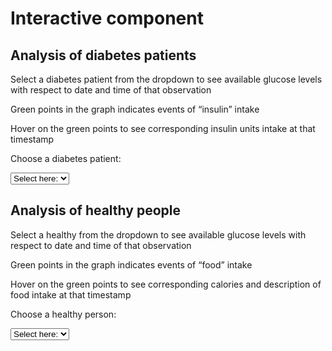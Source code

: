 
# Interactive component

<h2> Analysis of diabetes patients </h2>

<p>Select a diabetes patient from the dropdown to see available glucose levels with respect to date and time of that observation</p>

<p>Green points in the graph indicates events of "insulin" intake</p>

<p>Hover on the green points to see corresponding insulin units intake at that timestamp</p>

<label for="diabetes_patients">Choose a diabetes patient:</label>

<select id="patients" onChange="onSelectionFunction()">
  <option value="1">Select here:</option>
  <option value="1">Patient 1</option>
  <option value="2">Patient 2</option>
  <option value="3">Patient 3</option>
  <option value="4">Patient 4</option>
  <option value="5">Patient 5</option>
  <option value="6">Patient 6</option>
  <option value="7">Patient 7</option>
  <option value="8">Patient 8</option>
  <option value="9">Patient 9</option>
</select>

<div id="myplot"></div>

<script src="https://d3js.org/d3.v6.js"></script>
<script>

var total_width = 700;
var total_height = 300;

var margin = {top: 25, right: 0, bottom: 35, left: 45};
var w = total_width - margin.left - margin.right;
var h = total_height - margin.top - margin.bottom;

d3.select("div#myplot")
  .append("svg")
  .attr("id", "plot1")
  .attr("width", total_width)
  .attr("height", total_height)

var x_range = d3.scaleTime().range([0, w]);
var y_range = d3.scaleLinear().range([h, 0]);
  
var glucoseValuesRead = function (d) {
  return {
    patient: d.patient,
    datetime: d.datetime,
    glucose: +d.glucose
    }
};

var insulinValuesRead = function (d) {
  return {
    patient: d.patient,
    datetime: d.datetime,
    fast_insulin: +d.fast_insulin
    }
};

var svg = d3.select("svg#plot1").append("g")


onSelectionFunction = function() {

  var patient_id = document.getElementById('patients').value;

  svg.selectAll("g").remove()
  svg.selectAll("circle").remove()

  d3.csv("https://raw.githubusercontent.com/sd3415/DiabetesDataAnalysis/main/data/d3_plot_diabetes_glucose.csv", glucoseValuesRead)
    .then(function(data) {

    data = data.filter(d => d.patient === patient_id);

    data.forEach(function(d) {
      d.datetime = d3.timeParse("%Y-%m-%d %H:%M:%S")(d.datetime);
      d.glucose = +d.glucose;
    });

    x_range.domain(d3.extent(data, function(d) { return d.datetime; }));
    y_range.domain([0, d3.max(data, function(d) { return d.glucose; })]);

    var xAxis = d3.axisBottom().scale(x_range);
    var yAxis = d3.axisLeft().scale(y_range);

    svg.selectAll("dot")
      .data(data)
      .enter()
      .append("circle")
      .attr("cx", function(d) { return x_range(d.datetime) + margin.left; })
      .attr("cy", function(d) { return y_range(d.glucose) + margin.bottom; })
      .attr("r", 1)
      .attr("fill", "red")

    svg.append("g")
      .attr("class", "xAxis")
      .attr("transform", `translate(${margin.left}, ${total_height - margin.bottom})`)
      .call(xAxis);

    svg.append("text")
    .attr("text-anchor", "end")
    .attr("x", w)
    .attr("y", h + margin.bottom + margin.top)
    .text("Date and Time of the observation");

    svg.append("g")
      .attr("class", "yAxis")
      .attr("transform", `translate (${margin.left}, ${margin.top})`)
      .call(yAxis);

    svg.append("text")
      .attr("text-anchor", "end")
      .attr("transform", "rotate(-90)")
      .attr("y", -margin.left + 60)
      .attr("x", -margin.top - 20)
      .text("Glucose Level [mmol/l]")

    d3.csv("https://raw.githubusercontent.com/sd3415/DiabetesDataAnalysis/main/data/d3_plot_diabetes_insulin.csv", insulinValuesRead)
      .then(function(data) {

      data = data.filter(d => d.patient === patient_id);

      data.forEach(function(d) {
        d.datetime = d3.timeParse("%Y-%m-%d %H:%M:%S")(d.datetime);
        d.fast_insulin = +d.fast_insulin;
      });

      var tooltip = d3.select("#myplot").append("div")
                        .style("position", "relative")
                        .style("visibility", "hidden")
                        .text("This is a tooltip")
                        .style("color", "blue");


      svg.selectAll("dot2")
        .data(data)
        .enter()
        .append("circle")
        .attr("cx", function(d) { return d3.max([0, x_range(d.datetime)]) + margin.left; })
        .attr("cy", 265)
        .attr("r", 3.5)
        .attr("fill", "green")
        .on("mouseover", function(event, d) {
            tooltip.text(`Patient took fast insulin of ${d.fast_insulin} units`);
            return tooltip.style("visibility", "visible");
          })
        .on("mouseout", function() {return tooltip.style("visibility", "hidden");});
      
      })
      .catch(function(error) {
      console.log("There seems to be a problem in insulin values processing part")
    });    
    
    })
    .catch(function(error) {
    console.log("There seems to be a problem in glucose values processing part")
  });

};

</script>

<h2> Analysis of healthy people </h2>

<p>Select a healthy from the dropdown to see available glucose levels with respect to date and time of that observation</p>

<p>Green points in the graph indicates events of "food" intake</p>

<p>Hover on the green points to see corresponding calories and description of food intake at that timestamp</p>

<label for="healthy_patients">Choose a healthy person:</label>

<select id="healthy_people" onChange="onSelectionFunctionHealthy()">
  <option value="1">Select here:</option>
  <option value="1">Person 1</option>
  <option value="2">Person 2</option>
  <option value="3">Person 3</option>
  <option value="4">Person 4</option>
  <option value="5">Person 5</option>
  <option value="6">Person 6</option>
  <option value="7">Person 7</option>
  <option value="8">Person 8</option>
  <option value="9">Person 9</option>
  <option value="10">Person 10</option>
  <option value="11">Person 11</option>
  <option value="12">Person 12</option>
  <option value="13">Person 13</option>
  <option value="14">Person 14</option>
  <option value="15">Person 15</option>
  <option value="16">Person 16</option>
  <option value="17">Person 17</option>
  <option value="18">Person 18</option>
  <option value="19">Person 19</option>
</select>

<div id="myplot2"></div>

<script>

var total_width = 700;
var total_height = 300;

var margin = {top: 25, right: 0, bottom: 35, left: 45};
var w = total_width - margin.left - margin.right;
var h = total_height - margin.top - margin.bottom;

d3.select("div#myplot2")
  .append("svg")
  .attr("id", "plot2")
  .attr("width", total_width)
  .attr("height", total_height)

var x_range = d3.scaleTime().range([0, w]);
var y_range = d3.scaleLinear().range([h, 0]);
  
var glucoseValuesRead = function (d) {
  return {
    patient: d.patient,
    datetime: d.datetime,
    glucose: +d.glucose
    }
};

var foodInfoRead = function (d) {
  return {
    patient: d.patient,
    datetime: d.datetime,
    description: d.description,
    calories: d.calories,
    balance: d.balance,
    quality: d.quality
    }
};

var svg2 = d3.select("svg#plot2").append("g")


onSelectionFunctionHealthy = function() {

  var person_id = document.getElementById('healthy_people').value;

  svg2.selectAll("g").remove()
  svg2.selectAll("circle").remove()

  d3.csv("https://raw.githubusercontent.com/sd3415/DiabetesDataAnalysis/main/data/d3_plot_glucose.csv", glucoseValuesRead)
    .then(function(data) {

    data = data.filter(d => d.patient === person_id);

    data.forEach(function(d) {
      d.datetime = d3.timeParse("%Y-%m-%d %H:%M")(d.datetime);
      d.glucose = +d.glucose;
    });

    x_range.domain(d3.extent(data, function(d) { return d.datetime; }));
    y_range.domain([0, d3.max(data, function(d) { return d.glucose; })]);

    var xAxis = d3.axisBottom().scale(x_range);
    var yAxis = d3.axisLeft().scale(y_range);

    svg2.selectAll("dot")
      .data(data)
      .enter()
      .append("circle")
      .attr("cx", function(d) { return x_range(d.datetime) + margin.left; })
      .attr("cy", function(d) { return y_range(d.glucose) + margin.bottom; })
      .attr("r", 4)
      .attr("fill", "red")

    svg2.append("g")
      .attr("class", "xAxis")
      .attr("transform", `translate(${margin.left}, ${total_height - margin.bottom})`)
      .call(xAxis);

    svg2.append("text")
    .attr("text-anchor", "end")
    .attr("x", w)
    .attr("y", h + margin.bottom + margin.top)
    .text("Date and Time of the observation");

    svg2.append("g")
      .attr("class", "yAxis")
      .attr("transform", `translate (${margin.left}, ${margin.top})`)
      .call(yAxis);

    svg2.append("text")
      .attr("text-anchor", "end")
      .attr("transform", "rotate(-90)")
      .attr("y", -margin.left + 60)
      .attr("x", -margin.top - 20)
      .text("Glucose Level [mmol/l]")

    d3.csv("https://raw.githubusercontent.com/sd3415/DiabetesDataAnalysis/main/data/d3_plot_food.csv", foodInfoRead)
      .then(function(data) {

      data = data.filter(d => d.patient === person_id);

      data.forEach(function(d) {
        d.datetime = d3.timeParse("%Y-%m-%d %H:%M")(d.datetime);
      });

      var tooltip2 = d3.select("#myplot2").append("div")
                        .style("position", "absolute")
                        .style("visibility", "hidden")
                        .text("This is a tooltip")
                        .style("color", "blue");

      svg2.selectAll("dot2")
        .data(data)
        .enter()
        .append("circle")
        .attr("cx", function(d) { return d3.max([0, x_range(d.datetime)]) + margin.left; })
        .attr("cy", 265)
        .attr("r", 3.5)
        .attr("fill", "green")
        .on("mouseover", function(event, d) {
            tooltip2.text(`Person took ${d.calories} calories of ${d.description} food`);
            return tooltip2.style("visibility", "visible");
          })
        .on("mouseout", function() {return tooltip2.style("visibility", "hidden");});
      
      })
      .catch(function(error) {
      console.log("There seems to be a problem in insulin values processing part")
    });    
    
    })
    .catch(function(error) {
    console.log("There seems to be a problem in glucose values processing part")
  });

};

</script>


